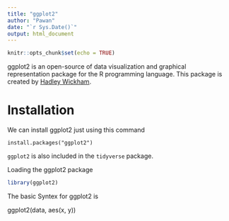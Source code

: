 ```yaml
---
title: "ggplot2"
author: "Pawan"
date: "`r Sys.Date()`"
output: html_document
---
```


```r
knitr::opts_chunk$set(echo = TRUE)
```

ggplot2 is an open-source of data visualization and graphical representation package for the R programming language. This package is created by [Hadley Wickham](https://hadley.nz/).

# Installation
We can install ggplot2 just using this command

```
install.packages("ggplot2")
```
```ggplot2``` is also included in the ```tidyverse``` package.

Loading the ggplot2 package
```r
library(ggplot2)
```

The basic Syntex for ggplot2 is

ggplot2(data, aes(x, y))
